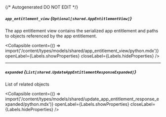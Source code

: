 {/* Autogenerated DO NOT EDIT  */}

##### `app_entitlement_view` *{`Optional[shared.AppEntitlementView]`}*
The app entitlement view contains the serialized app entitlement and paths to objects referenced by the app entitlement.

<Collapsible content={() => import('/content/types/models/shared/app_entitlement_view/python.mdx')} openLabel={Labels.showProperties} closeLabel={Labels.hideProperties} />


---
##### `expanded` *{`List[shared.UpdateAppEntitlementResponseExpanded]`}*
List of related objects

<Collapsible content={() => import('/content/types/models/shared/update_app_entitlement_response_expanded/python.mdx')} openLabel={Labels.showProperties} closeLabel={Labels.hideProperties} />



